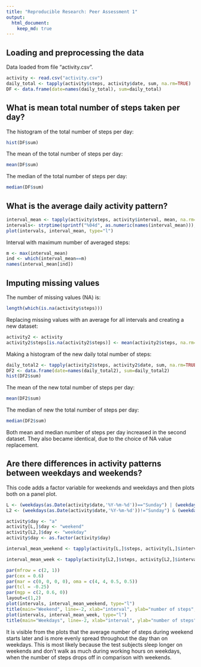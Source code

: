 ```yaml
---
title: "Reproducible Research: Peer Assessment 1"
output: 
  html_document:
    keep_md: true
---
```



## Loading and preprocessing the data
Data loaded from file "activity.csv".
```r
activity <- read.csv("activity.csv")
daily_total <- tapply(activity$steps, activity$date, sum, na.rm=TRUE)
DF <- data.frame(date=names(daily_total), sum=daily_total)
```


## What is mean total number of steps taken per day?
The histogram of the total number of steps per day:
```r
hist(DF$sum)

```

The mean of the total number of steps per day:
```r
mean(DF$sum)
```

The median of the total number of steps per day:
```r
median(DF$sum)
```

## What is the average daily activity pattern?
```r
interval_mean <- tapply(activity$steps, activity$interval, mean, na.rm=TRUE)
intervals<- strptime(sprintf("%04d", as.numeric(names(interval_mean))), format="%H%M")
plot(intervals, interval_mean, type="l")
```

Interval with maximum number of averaged steps:
```r
m <- max(interval_mean)
ind <- which(interval_mean==m)
names(interval_mean[ind])
```


## Imputing missing values
The number of missing values (NA) is:
```r
length(which(is.na(activity$steps)))
```
Replacing missing values with an average for all intervals and creating a new dataset:
```r
activity2 <- activity
activity2$steps[is.na(activity2$steps)] <- mean(activity2$steps, na.rm=TRUE)
```
Making a histogram of the new daily total number of steps:
```r
daily_total2 <- tapply(activity2$steps, activity2$date, sum, na.rm=TRUE)
DF2 <- data.frame(date=names(daily_total2), sum=daily_total2)
hist(DF2$sum)
```

The mean of the new total number of steps per day:
```r
mean(DF2$sum)
```

The median of new the total number of steps per day:
```r
median(DF2$sum)
```

Both mean and median number of steps per day increased in the second dataset. They also became identical, due to the choice of NA value replacement.

## Are there differences in activity patterns between weekdays and weekends?
This code adds a factor variable for weekends and weekdays and then plots both on a panel plot.

```r
L <- (weekdays(as.Date(activity$date,'%Y-%m-%d'))=="Sunday") | (weekdays(as.Date(activity$date,'%Y-%m-%d'))=="Saturday")
L2 <- (weekdays(as.Date(activity$date,'%Y-%m-%d'))!="Sunday") & (weekdays(as.Date(activity$date,'%Y-%m-%d'))!="Saturday")

activity$day <- "a"
activity[L,]$day <- "weekend"
activity[L2,]$day <- "weekday"
activity$day <- as.factor(activity$day)

interval_mean_weekend <- tapply(activity[L,]$steps, activity[L,]$interval, mean, na.rm=TRUE)

interval_mean_week <- tapply(activity[L2,]$steps, activity[L2,]$interval, mean, na.rm=TRUE)

par(mfrow = c(2, 1))
par(cex = 0.6)
par(mar = c(0, 0, 0, 0), oma = c(4, 4, 0.5, 0.5))
par(tcl = -0.25)
par(mgp = c(2, 0.6, 0))
layout=c(1,2)
plot(intervals, interval_mean_weekend, type="l")
title(main="Weekend", line=-2, xlab="interval", ylab="number of steps", cex.main=2.5)
plot(intervals, interval_mean_week, type="l")
title(main="Weekdays", line=-2, xlab="interval", ylab="number of steps", cex.main=2.5)
```

It is visible from the plots that the average number of steps during weekend starts later and is more evenly spread throughout the day than on weekdays. This is most likely because the test subjects sleep longer on weekends and don't walk as much during working hours on weekdays, when the number of steps drops off in comparison with weekends.


